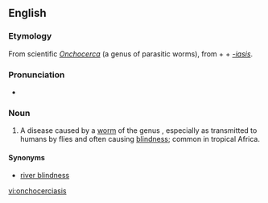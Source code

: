 ==English==

===Etymology===
From scientific {{etyl|la|en}} ''[[Onchocerca]]'' (a genus of parasitic worms), from {{etyl|grc|en}} {{term|ὄγκος||barb|tr=onkos|lang=grc}} + {{term|κέρκος||tail|tr=kerkos|lang=grc}} + ''[[-iasis]]''.

===Pronunciation===
* {{IPA|/ɒŋkəsɜːˈkaɪəsɪs/|lang=en}}

===Noun===
{{en-noun|~|onchocerciases}}

# {{context|medicine|lang=en}} A disease caused by a [[worm]] of the genus {{taxlink|Onchocerca|genus}}, especially as transmitted to humans by flies and often causing [[blindness]]; common in tropical Africa.

====Synonyms====
* [[river blindness]]

[[vi:onchocerciasis]]